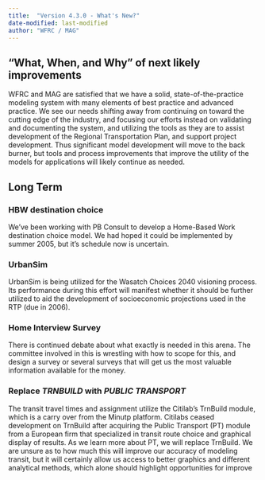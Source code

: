 ```yaml
---
title:  "Version 4.3.0 - What's New?"
date-modified: last-modified
author: "WFRC / MAG"
---
```


## “What, When, and Why” of next likely improvements
WFRC and MAG are satisfied that we have a solid, state-of-the-practice modeling system with many elements of best practice and advanced practice.  We see our needs shifting away from continuing on toward the cutting edge of the industry, and focusing our efforts instead on validating and documenting the system, and utilizing the tools as they are to assist development of the Regional Transportation Plan, and support project development.  Thus significant model development will move to the back burner, but tools and process improvements that improve the utility of the models for applications will likely continue as needed. 

## Long Term
### HBW destination choice
We’ve been working with PB Consult to develop a Home-Based Work destination choice model.  We had hoped it could be implemented by summer 2005, but it’s schedule now is uncertain.

### UrbanSim
UrbanSim is being utilized for the Wasatch Choices 2040 visioning process.  Its performance during this effort will manifest whether it should be further utilized to aid the development of socioeconomic projections used in the RTP (due in 2006).  

### Home Interview Survey
There is continued debate about what exactly is needed in this arena.  The committee involved in this is wrestling with how to scope for this, and design a survey or several surveys that will get us the most valuable information available for the money.

### Replace *TRNBUILD* with *PUBLIC TRANSPORT*
The transit travel times and assignment utilize the Citilab’s TrnBuild module, which is a carry over from the Minutp platform.  Citilabs ceased development on TrnBuild after acquiring the Public Transport (PT) module from a European firm that specialized in transit route choice and graphical display of results.  As we learn more about PT, we will replace TrnBuild.  We are unsure as to how much this will improve our accuracy of modeling transit, but it will certainly allow us access to better graphics and different analytical methods, which alone should highlight opportunities for improve
